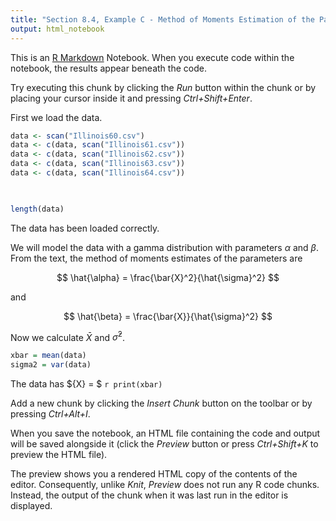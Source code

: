 ```yaml
---
title: "Section 8.4, Example C - Method of Moments Estimation of the Parameters of the Gamma Distribution"
output: html_notebook
---
```


This is an [R Markdown](http://rmarkdown.rstudio.com) Notebook. When you execute code within the notebook, the results appear beneath the code. 

Try executing this chunk by clicking the *Run* button within the chunk or by placing your cursor inside it and pressing *Ctrl+Shift+Enter*. 

First we load the data.

```r
data <- scan("Illinois60.csv")
data <- c(data, scan("Illinois61.csv"))
data <- c(data, scan("Illinois62.csv"))
data <- c(data, scan("Illinois63.csv"))
data <- c(data, scan("Illinois64.csv"))

          
```

```r
length(data)
```
The data has been loaded correctly.

We will model the data with a gamma distribution with parameters $\alpha$ and $\beta$. From the text, the method of moments estimates of the parameters are

$$
\hat{\alpha} = \frac{\bar{X}^2}{\hat{\sigma}^2}
$$

and

$$
\hat{\beta} = \frac{\bar{X}}{\hat{\sigma}^2}
$$

Now we calculate $\bar{X}$ and $\bar{\sigma}^2$.

```r
xbar = mean(data)
sigma2 = var(data)
```

The data has $\bar{X} = $ `r print(xbar)`

Add a new chunk by clicking the *Insert Chunk* button on the toolbar or by pressing *Ctrl+Alt+I*.

When you save the notebook, an HTML file containing the code and output will be saved alongside it (click the *Preview* button or press *Ctrl+Shift+K* to preview the HTML file).

The preview shows you a rendered HTML copy of the contents of the editor. Consequently, unlike *Knit*, *Preview* does not run any R code chunks. Instead, the output of the chunk when it was last run in the editor is displayed.

